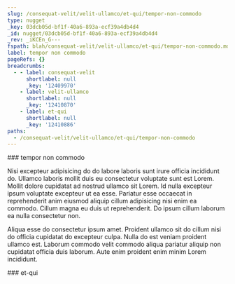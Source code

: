 ```yaml
---
slug: /consequat-velit/velit-ullamco/et-qui/tempor-non-commodo
type: nugget
_key: 03dcb05d-bf1f-40a6-893a-ecf39a4db4d4
_id: nugget/03dcb05d-bf1f-40a6-893a-ecf39a4db4d4
_rev: _iKCEn_G---
fspath: blah/consequat-velit/velit-ullamco/et-qui/tempor-non-commodo.md
label: tempor non commodo
pageRefs: {}
breadcrumbs:
  - - label: consequat-velit
      shortlabel: null
      _key: '12409970'
    - label: velit-ullamco
      shortlabel: null
      _key: '12410870'
    - label: et-qui
      shortlabel: null
      _key: '12410886'
paths:
  - /consequat-velit/velit-ullamco/et-qui/tempor-non-commodo
---
```


<NuggetArea>
<Nugget slug="/consequat-velit/velit-ullamco/et-qui/tempor-non-commodo" type="nugget" _key="03dcb05d-bf1f-40a6-893a-ecf39a4db4d4" _id="nugget/03dcb05d-bf1f-40a6-893a-ecf39a4db4d4" _rev="_iKCEn_G---" fspath="blah/consequat-velit/velit-ullamco/et-qui/tempor-non-commodo.md" label="tempor non commodo" paths="/consequat-velit/velit-ullamco/et-qui/tempor-non-commodo">
<NuggetBody>
### tempor non commodo

Nisi excepteur adipisicing do do labore laboris sunt irure officia incididunt do. Ullamco laboris mollit duis eu consectetur voluptate sunt est Lorem. Mollit dolore cupidatat ad nostrud ullamco sit Lorem. Id nulla excepteur ipsum voluptate excepteur ut ea esse. Pariatur esse occaecat in reprehenderit anim eiusmod aliquip cillum adipisicing nisi enim ea commodo. Cillum magna eu duis ut reprehenderit. Do ipsum cillum laborum ea nulla consectetur non.

Aliqua esse do consectetur ipsum amet. Proident ullamco sit do cillum nisi do officia cupidatat do excepteur culpa. Nulla do est veniam proident ullamco est. Laborum commodo velit commodo aliqua pariatur aliquip non cupidatat officia duis laborum. Aute enim proident enim minim Lorem incididunt.

</NuggetBody>
<Breadcrumbs>
<Crumbs>
<Crumb _key="12409970" label="consequat-velit" /><Crumb _key="12410870" label="velit-ullamco" /><Crumb _key="12410886" label="et-qui" />
</Crumbs>
</Breadcrumbs>
</Nugget>

<NuggetsInbound>
</NuggetsInbound>
<NuggetsOutbound>
</NuggetsOutbound>
</NuggetArea>
<PassagesInbound>
<Passage direction="inbound" type="passage" _key="12410886" _id="passage/12410886" _rev="_iKCEn_C---" label="et-qui" passage="et-qui" fspath="blah/consequat-velit/velit-ullamco/et-qui" paths="/consequat-velit/velit-ullamco/et-qui" slug="/consequat-velit/velit-ullamco/et-qui">
<NuggetBody>
### et-qui

</NuggetBody>
<Breadcrumbs>
<Crumbs>
<Crumb _key="12409970" label="consequat-velit" /><Crumb _key="12410870" label="velit-ullamco" />
</Crumbs>
</Breadcrumbs>
</Passage>

</PassagesInbound>
<PassagesOutbound>
</PassagesOutbound>